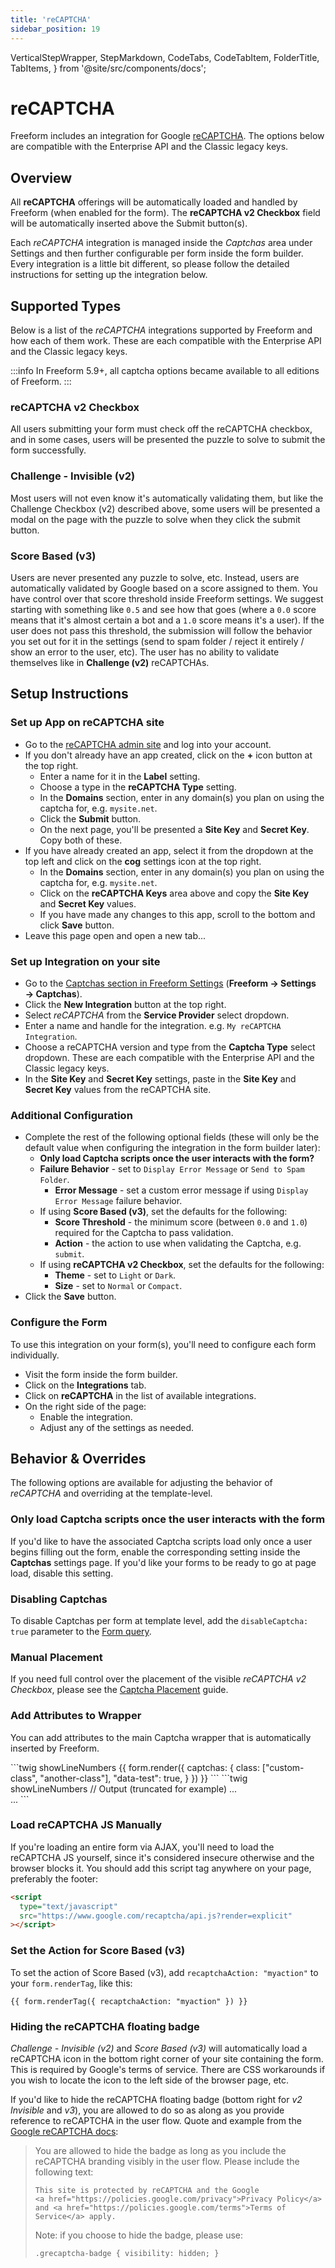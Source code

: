 ```yaml
---
title: 'reCAPTCHA'
sidebar_position: 19
---
```


  VerticalStepWrapper,
  StepMarkdown,
  CodeTabs,
  CodeTabItem,
  FolderTitle,
  TabItems,
} from '@site/src/components/docs';

# reCAPTCHA<Badge type="feature" text="Improved in 5.0+" />

Freeform includes an integration for Google [reCAPTCHA](https://www.google.com/recaptcha/). The options below are compatible with the Enterprise API and the Classic legacy keys.

## Overview

All **reCAPTCHA** offerings will be automatically loaded and handled by Freeform (when enabled for the form). The **reCAPTCHA v2 Checkbox** field will be automatically inserted above the Submit button(s).

Each _reCAPTCHA_ integration is managed inside the _Captchas_ area under Settings and then further configurable per form inside the form builder. Every integration is a little bit different, so please follow the detailed instructions for setting up the integration below.

## Supported Types

Below is a list of the _reCAPTCHA_ integrations supported by Freeform and how each of them work. These are each compatible with the Enterprise API and the Classic legacy keys.

:::info
In Freeform 5.9+, all captcha options became available to all editions of Freeform.
:::

### reCAPTCHA v2 Checkbox

All users submitting your form must check off the reCAPTCHA checkbox, and in some cases, users will be presented the puzzle to solve to submit the form successfully.

### Challenge - Invisible (v2)

Most users will not even know it's automatically validating them, but like the Challenge Checkbox (v2) described above, some users will be presented a modal on the page with the puzzle to solve when they click the submit button.

### Score Based (v3)

Users are never presented any puzzle to solve, etc. Instead, users are automatically validated by Google based on a score assigned to them. You have control over that score threshold inside Freeform settings. We suggest starting with something like `0.5` and see how that goes (where a `0.0` score means that it's almost certain a bot and a `1.0` score means it's a user). If the user does not pass this threshold, the submission will follow the behavior you set out for it in the settings (send to spam folder / reject it entirely / show an error to the user, etc). The user has no ability to validate themselves like in **Challenge (v2)** reCAPTCHAs.

## Setup Instructions

<VerticalStepWrapper>
<StepMarkdown>

### Set up App on reCAPTCHA site

- Go to the [reCAPTCHA admin site](https://www.google.com/recaptcha/admin) and log into your account.
- If you don't already have an app created, click on the **+** icon button at the top right.
  - Enter a name for it in the **Label** setting.
  - Choose a type in the **reCAPTCHA Type** setting.
  - In the **Domains** section, enter in any domain(s) you plan on using the captcha for, e.g. `mysite.net`.
  - Click the **Submit** button.
  - On the next page, you'll be presented a **Site Key** and **Secret Key**. Copy both of these.
- If you have already created an app, select it from the dropdown at the top left and click on the **cog** settings icon at the top right.
  - In the **Domains** section, enter in any domain(s) you plan on using the captcha for, e.g. `mysite.net`.
  - Click on the **reCAPTCHA Keys** area above and copy the **Site Key** and **Secret Key** values.
  - If you have made any changes to this app, scroll to the bottom and click **Save** button.
- Leave this page open and open a new tab...

</StepMarkdown>
<StepMarkdown>

### Set up Integration on your site

- Go to the [Captchas section in Freeform Settings](../configuration/settings.mdx#captchas) (**Freeform → Settings → Captchas**).
- Click the **New Integration** button at the top right.
- Select _reCAPTCHA_ from the **Service Provider** select dropdown.
- Enter a name and handle for the integration. e.g. `My reCAPTCHA Integration`.
- Choose a reCAPTCHA version and type from the **Captcha Type** select dropdown. These are each compatible with the Enterprise API and the Classic legacy keys.
- In the **Site Key** and **Secret Key** settings, paste in the **Site Key** and **Secret Key** values from the reCAPTCHA site.

</StepMarkdown>
<StepMarkdown>

### Additional Configuration

- Complete the rest of the following optional fields (these will only be the default value when configuring the integration in the form builder later):
  - **Only load Captcha scripts once the user interacts with the form?**
  - **Failure Behavior** - set to `Display Error Message` or `Send to Spam Folder`.
    - **Error Message** - set a custom error message if using `Display Error Message` failure behavior.
  - If using **Score Based (v3)**, set the defaults for the following:
    - **Score Threshold** - the minimum score (between `0.0` and `1.0`) required for the Captcha to pass validation.
    - **Action** - the action to use when validating the Captcha, e.g. `submit`.
  - If using **reCAPTCHA v2 Checkbox**, set the defaults for the following:
    - **Theme** - set to `Light` or `Dark`.
    - **Size** - set to `Normal` or `Compact`.
- Click the **Save** button.

</StepMarkdown>
<StepMarkdown>

### Configure the Form

To use this integration on your form(s), you'll need to configure each form individually.

- Visit the form inside the form builder.
- Click on the **Integrations** tab.
- Click on **reCAPTCHA** in the list of available integrations.
- On the right side of the page:
  - Enable the integration.
  - Adjust any of the settings as needed.

</StepMarkdown>
</VerticalStepWrapper>

## Behavior & Overrides

The following options are available for adjusting the behavior of _reCAPTCHA_ and overriding at the template-level.

### Only load Captcha scripts once the user interacts with the form

If you'd like to have the associated Captcha scripts load only once a user begins filling out the form, enable the corresponding setting inside the **Captchas** settings page. If you'd like your forms to be ready to go at page load, disable this setting.

### Disabling Captchas

To disable Captchas per form at template level, add the `disableCaptcha: true` parameter to the [Form query](../templates/queries/form.mdx).

### Manual Placement<Badge type="feature" text="New in 5.7+" />

If you need full control over the placement of the visible _reCAPTCHA v2 Checkbox_, please see the [Captcha Placement](../templates/formatting/index.mdx#captcha-placement) guide.

### Add Attributes to Wrapper<Badge type="feature" text="New in 5.1+" />

You can add attributes to the main Captcha wrapper that is automatically inserted by Freeform.

<CodeTabs>
<TabItems>
<CodeTabItem filetype="twig" value="index" label="index.twig" default>
```twig showLineNumbers
{{ form.render({
    captchas: {
        class: ["custom-class", "another-class"],
        "data-test": true,
    }
}) }}
```
</CodeTabItem>

<CodeTabItem filetype="html" value="index" label="output" default>
```twig showLineNumbers
// Output (truncated for example)
...
<div class="custom-class another-class" data-test data-freeform-recaptcha-container>
    <div class="g-recaptcha">
...
```
</CodeTabItem>

</TabItems>
</CodeTabs>

### Load reCAPTCHA JS Manually

If you're loading an entire form via AJAX, you'll need to load the reCAPTCHA JS yourself, since it's considered insecure otherwise and the browser blocks it. You should add this script tag anywhere on your page, preferably the footer:

```html showLineNumbers
<script
  type="text/javascript"
  src="https://www.google.com/recaptcha/api.js?render=explicit"
></script>
```

### Set the Action for Score Based (v3)

To set the action of Score Based (v3), add `recaptchaAction: "myaction"` to your `form.renderTag`, like this:

```twig showLineNumbers
{{ form.renderTag({ recaptchaAction: "myaction" }) }}
```

### Hiding the reCAPTCHA floating badge

_Challenge - Invisible (v2)_ and _Score Based (v3)_ will automatically load a reCAPTCHA icon in the bottom right corner of your site containing the form. This is required by Google's terms of service. There are CSS workarounds if you wish to locate the icon to the left side of the browser page, etc.

If you'd like to hide the reCAPTCHA floating badge (bottom right for _v2 Invisible_ and _v3_), you are allowed to do so as along as you provide reference to reCAPTCHA in the user flow. Quote and example from the [Google reCAPTCHA docs](https://developers.google.com/recaptcha/docs/faq#id-like-to-hide-the-recaptcha-badge.-what-is-allowed):

> You are allowed to hide the badge as long as you include the reCAPTCHA branding visibly in the user flow. Please include the following text:
>
> ```twig showLineNumbers
> This site is protected by reCAPTCHA and the Google
> <a href="https://policies.google.com/privacy">Privacy Policy</a> and <a href="https://policies.google.com/terms">Terms of Service</a> apply.
> ```
>
> Note: if you choose to hide the badge, please use:
>
> ```twig
> .grecaptcha-badge { visibility: hidden; }
> ```
